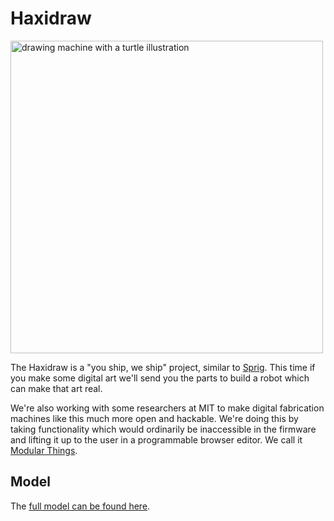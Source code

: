 # Haxidraw

<img
  width="500"
  alt="drawing machine with a turtle illustration"
  src="https://cloud-g6sk6by5j-hack-club-bot.vercel.app/0screenshot_2023-04-06_at_1.50.17_pm.png"
/>

The Haxidraw is a "you ship, we ship" project, similar to [Sprig](https://sprig.hackclub.com). This time if you make some digital art we'll send you the parts to build a robot which can make that art real.

We're also working with some researchers at MIT to make digital fabrication machines like this much more open and hackable. We're doing this by taking functionality which would ordinarily be inaccessible in the firmware and lifting it up to the user in a programmable browser editor. We call it [Modular Things](https://github.com/modular-things/modular-things).

## Model

The [full model can be found here](https://cad.onshape.com/documents/63bea8a7de5a67f20db27d22/w/8d3bc6b2e7a16d7a1133b3b5/e/b415f757fff520875b42c91b?renderMode=0&uiState=643ecd204eaa6208ded4c597).
